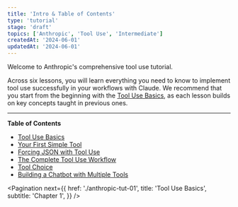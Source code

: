 ```yaml
---
title: 'Intro & Table of Contents'
type: 'tutorial'
stage: 'draft'
topics: ['Anthropic', 'Tool Use', 'Intermediate']
createdAt: '2024-06-01'
updatedAt: '2024-06-01'
---
```


Welcome to Anthropic's comprehensive tool use tutorial.

Across six lessons, you will learn everything you need to know to implement tool use successfully in your workflows with Claude. We recommend that you start from the beginning with the [Tool Use Basics](./anthropic-tut-01), as each lesson builds on key concepts taught in previous ones.

---

**Table of Contents**

- [Tool Use Basics](./anthropic-tut-01)
- [Your First Simple Tool](./anthropic-tut-02)
- [Forcing JSON with Tool Use](./anthropic-tut-03)
- [The Complete Tool Use Workflow](./anthropic-tut-04)
- [Tool Choice](./anthropic-tut-05)
- [Building a Chatbot with Multiple Tools](./anthropic-tut-06)

<Pagination
  next={{
    href: './anthropic-tut-01',
    title: 'Tool Use Basics',
    subtitle: 'Chapter 1',
  }}
/>
